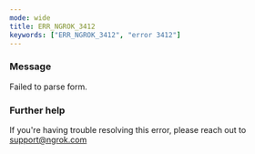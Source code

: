 ```yaml
---
mode: wide
title: ERR_NGROK_3412
keywords: ["ERR_NGROK_3412", "error 3412"]
---
```


### Message

Failed to parse form.

### Further help

If you're having trouble resolving this error, please reach out to [support@ngrok.com](mailto:support@ngrok.com?subject=Help%20with%20ERR_NGROK_3412)
